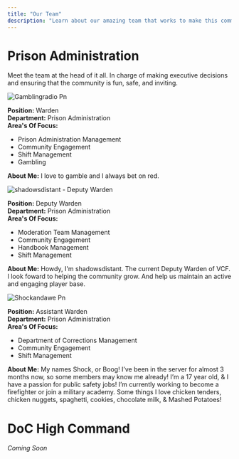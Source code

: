 ```yaml
---
title: "Our Team"
description: "Learn about our amazing team that works to make this community amazing!"
---
```


# Prison Administration

Meet the team at the head of it all. In charge of making executive decisions and ensuring that the community is fun, safe, and inviting.

<Card title="gamblingradio" href="https://www.roblox.com/users/589806893/profile" cta="View Roblox Profile">
  <img
    src="/images/Gamblingradio.png"
    alt="Gamblingradio Pn"
    title="Gamblingradio Pn"
    style={{ width:"21%" }}
  />

  **Position:** Warden\
  **Department:** Prison Administration\
  **Area's Of Focus:**

  - Prison Administration Management
  - Community Engagement
  - Shift Management
  - Gambling

  **About Me:** I love to gamble and I always bet on red.
</Card>

<Card title="shadowsdistant" href="https://www.roblox.com/users/453056179/profile" cta="View Roblox Profile">
  <img
    src="/images/shadowsdistant.png"
    alt="shadowsdistant - Deputy Warden"
    title="shadowsdistant"
    style={{ width:"23%" }}
  />

  **Position:** Deputy Warden\
  **Department:** Prison Administration\
  **Area's Of Focus:**

  - Moderation Team Management
  - Community Engagement
  - Handbook Management
  - Shift Management

  **About Me:** Howdy, I'm shadowsdistant. The current Deputy Warden of VCF. I look foward to helping the community grow. And help us maintain an active and engaging player base.
</Card>

<Card title="ShockAnd_Awe" href="https://www.roblox.com/users/1797757772/profile" cta="View Roblox Profile">
  <img
    src="/images/shockandawe.png"
    alt="Shockandawe Pn"
    title="Shockandawe Pn"
    style={{ width:"25%" }}
  />

  **Position:** Assistant Warden\
  **Department:** Prison Administration\
  **Area's Of Focus:**

  - Department of Corrections Management
  - Community Engagement
  - Shift Management

  **About Me:** My names Shock, or Boog! I’ve been in the server for almost 3 months now, so some members may know me already! I’m a 17 year old, & I have a passion for public safety jobs! I’m currently working to become a firefighter or join a military academy. Some things I love chicken tenders, chicken nuggets, spaghetti, cookies, chocolate milk, & Mashed Potatoes!
</Card>

# DoC High Command

_Coming Soon_